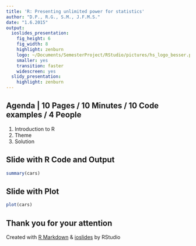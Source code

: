 ```yaml
---
title: 'R: Presenting unlimited power for statistics'
author: "D.P., R.G., S.M., J.F.M.S."
date: "1.6.2015"
output:
  ioslides_presentation:
    fig_height: 6
    fig_width: 8
    highlight: zenburn
    logo: ~/Documents/SemesterProject/RStudio/pictures/hs_logo_besser.png
    smaller: yes
    transition: faster
    widescreen: yes
  slidy_presentation:
    highlight: zenburn
---
```


## Agenda | 10 Pages / 10 Minutes / 10 Code examples / 4 People

1. Introduction to R
2. Theme
3. Solution

## Slide with R Code and Output

```r
summary(cars)
```

## Slide with Plot

```r
plot(cars)
```

## Thank you for your attention

Created with [R Markdown](http://rmarkdown.rstudio.com/) & [ioslides](http://rmarkdown.rstudio.com/ioslides_presentation_format.html) by RStudio


